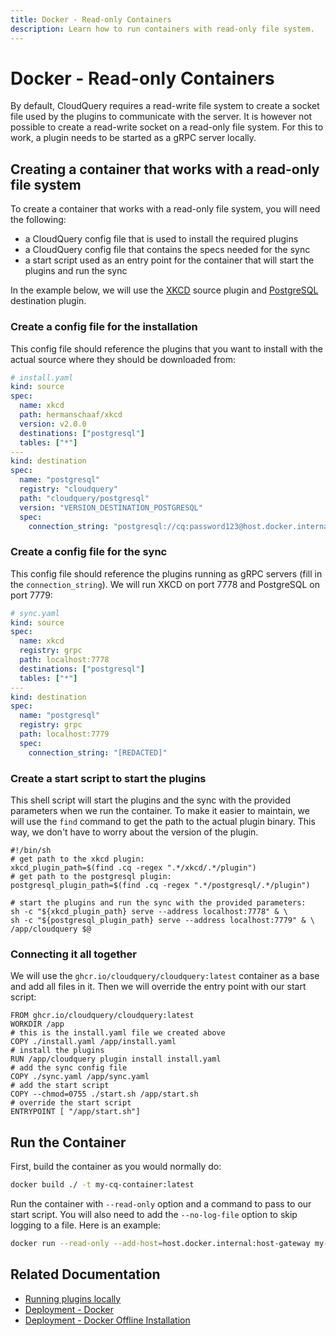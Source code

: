 ```yaml
---
title: Docker - Read-only Containers
description: Learn how to run containers with read-only file system.
---
```


# Docker - Read-only Containers

By default, CloudQuery requires a read-write file system to create a socket file used by the plugins to communicate with the server. It is however not possible to create a read-write socket on a read-only file system. For this to work, a plugin needs to be started as a gRPC server locally.

## Creating a container that works with a read-only file system

To create a container that works with a read-only file system, you will need the following:

- a CloudQuery config file that is used to install the required plugins
- a CloudQuery config file that contains the specs needed for the sync
- a start script used as an entry point for the container that will start the plugins and run the sync

In the example below, we will use the [XKCD](https://github.com/hermanschaaf/cq-source-xkcd) source plugin and [PostgreSQL](https://hub.cloudquery.io/plugins/destination/cloudquery/postgresql/v6.1.3/docs) destination plugin.

### Create a config file for the installation

This config file should reference the plugins that you want to install with the actual source where they should be downloaded from:

```yaml
# install.yaml
kind: source
spec:
  name: xkcd
  path: hermanschaaf/xkcd
  version: v2.0.0
  destinations: ["postgresql"]
  tables: ["*"]
---
kind: destination
spec:
  name: "postgresql"
  registry: "cloudquery"
  path: "cloudquery/postgresql"
  version: "VERSION_DESTINATION_POSTGRESQL"
  spec:
    connection_string: "postgresql://cq:password123@host.docker.internal:5432/cq-test?sslmode=disable"
```

### Create a config file for the sync

This config file should reference the plugins running as gRPC servers (fill in the `connection_string`). We will run XKCD on port 7778 and PostgreSQL on port 7779:

```yaml
# sync.yaml
kind: source
spec:
  name: xkcd
  registry: grpc
  path: localhost:7778
  destinations: ["postgresql"]
  tables: ["*"]
---
kind: destination
spec:
  name: "postgresql"
  registry: grpc
  path: localhost:7779
  spec:
    connection_string: "[REDACTED]"
```

### Create a start script to start the plugins

This shell script will start the plugins and the sync with the provided parameters when we run the container. To make it easier to maintain, we will use the `find` command to get the path to the actual plugin binary. This way, we don't have to worry about the version of the plugin.

```shell
#!/bin/sh
# get path to the xkcd plugin:
xkcd_plugin_path=$(find .cq -regex ".*/xkcd/.*/plugin")
# get path to the postgresql plugin:
postgresql_plugin_path=$(find .cq -regex ".*/postgresql/.*/plugin")

# start the plugins and run the sync with the provided parameters:
sh -c "${xkcd_plugin_path} serve --address localhost:7778" & \
sh -c "${postgresql_plugin_path} serve --address localhost:7779" & \
/app/cloudquery $@
```

### Connecting it all together

We will use the `ghcr.io/cloudquery/cloudquery:latest` container as a base and add all files in it. Then we will override the entry point with our start script:

```docker
FROM ghcr.io/cloudquery/cloudquery:latest
WORKDIR /app
# this is the install.yaml file we created above
COPY ./install.yaml /app/install.yaml
# install the plugins
RUN /app/cloudquery plugin install install.yaml
# add the sync config file
COPY ./sync.yaml /app/sync.yaml
# add the start script
COPY --chmod=0755 ./start.sh /app/start.sh
# override the start script
ENTRYPOINT [ "/app/start.sh"]
```


## Run the Container

First, build the container as you would normally do:

```bash
docker build ./ -t my-cq-container:latest
```

Run the container with `--read-only` option and a command to pass to our start script. You will also need to add the `--no-log-file` option to skip logging to a file. Here is an example:

```bash copy
docker run --read-only --add-host=host.docker.internal:host-gateway my-cq-container:latest --no-log-file sync sync.yaml
```

## Related Documentation

- [Running plugins locally](/docs/developers/running-locally)
- [Deployment - Docker](/docs/deployment/docker)
- [Deployment - Docker Offline Installation](/docs/deployment/docker-offline)
